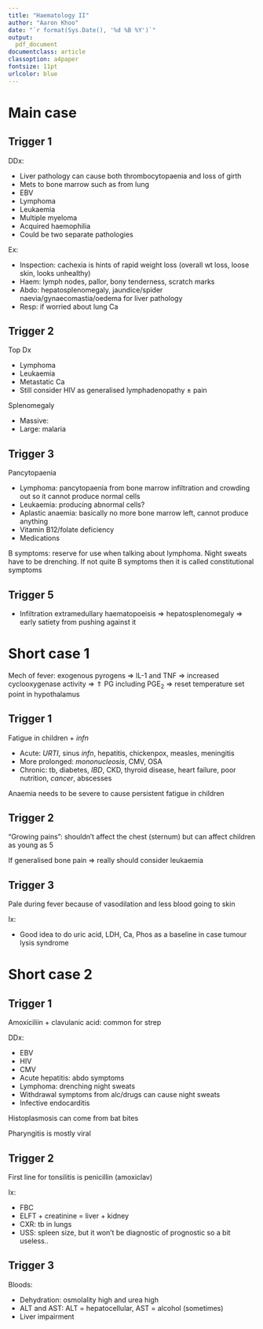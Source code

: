 ```yaml
---
title: "Haematology II"
author: "Aaron Khoo"
date: "`r format(Sys.Date(), '%d %B %Y')`"
output:
  pdf_document
documentclass: article
classoption: a4paper
fontsize: 11pt
urlcolor: blue
---
```



# Main case

## Trigger 1

DDx:

-  Liver pathology can cause both thrombocytopaenia and loss of girth
-  Mets to bone marrow such as from lung
-  EBV
-  Lymphoma
-  Leukaemia
-  Multiple myeloma
-  Acquired haemophilia
-  Could be two separate pathologies

Ex:

-  Inspection: cachexia is hints of rapid weight loss (overall wt loss, loose skin, looks unhealthy)
-  Haem: lymph nodes, pallor, bony tenderness, scratch marks
-  Abdo: hepatosplenomegaly, jaundice/spider naevia/gynaecomastia/oedema for liver pathology
-  Resp: if worried about lung Ca

## Trigger 2

Top Dx

-  Lymphoma
-  Leukaemia
-  Metastatic Ca
-  Still consider HIV as generalised lymphadenopathy $\pm$ pain

Splenomegaly

-  Massive:
-  Large: malaria

## Trigger 3

Pancytopaenia

-  Lymphoma: pancytopaenia from bone marrow infiltration and crowding out so it cannot produce normal cells
-  Leukaemia: producing abnormal cells?
-  Aplastic anaemia: basically no more bone marrow left, cannot produce anything
-  Vitamin B12/folate deficiency
-  Medications


B symptoms: reserve for use when talking about lymphoma. Night sweats have to be drenching. If not quite B symptoms then it is called constitutional symptoms 

## Trigger 5

-  Infiltration extramedullary haematopoeisis => hepatosplenomegaly => early satiety from pushing against it


# Short case 1

Mech of fever: exogenous pyrogens => IL-1 and TNF => increased cyclooxygenase activity => $\Uparrow$ PG including PGE~2~ => reset temperature set point in hypothalamus

## Trigger 1

Fatigue in children + *infn*

-  Acute: *URTI*, sinus *infn*, hepatitis, chickenpox, measles, meningitis
-  More prolonged: *mononucleosis*, CMV, OSA
-  Chronic: tb, diabetes, *IBD*, CKD, thyroid disease, heart failure, poor nutrition, *cancer*, abscesses

Anaemia needs to be severe to cause persistent fatigue in children

## Trigger 2

"Growing pains": shouldn't affect the chest (sternum) but can affect children as young as 5

If generalised bone pain => really should consider leukaemia


## Trigger 3

Pale during fever because of vasodilation and less blood going to skin

Ix:

-  Good idea to do uric acid, LDH, Ca, Phos as a baseline in case tumour lysis syndrome



# Short case 2

## Trigger 1

Amoxiciliin + clavulanic acid: common for strep

DDx:

-  EBV
-  HIV
-  CMV
-  Acute hepatitis: abdo symptoms
-  Lymphoma: drenching night sweats
-  Withdrawal symptoms from alc/drugs can cause night sweats
-  Infective endocarditis

Histoplasmosis can come from bat bites

Pharyngitis is mostly viral

## Trigger 2

First line for tonsilitis is penicillin (amoxiclav)

Ix:

-  FBC
-  ELFT + creatinine = liver + kidney
-  CXR: tb in lungs
-  USS: spleen size, but it won't be diagnostic of prognostic so a bit useless..


## Trigger 3

Bloods:

-  Dehydration: osmolality high and urea high
-  ALT and AST: ALT = hepatocellular, AST = alcohol (sometimes)
-  Liver impairment





